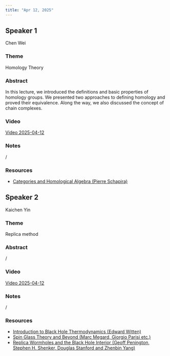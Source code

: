 ```yaml
---
title: "Apr 12, 2025"
---
```


## Speaker 1
Chen Wei

### Theme
Homology Theory

### Abstract
In this lecture, we introduced the definitions and basic properties of homology groups. We presented two approaches to defining homology and proved their equivalence. Along the way, we also discussed the concept of chain complexes.

### Video  
[Video 2025-04-12](https://drive.google.com/file/d/1Bx9-24vLl_KhmeDAS9Xj0a0VpfoZ6nMn/view?usp=sharing)

### Notes  
/

### Resources  
- [Categories and Homological Algebra (Pierre Schapira)](https://drive.google.com/file/d/1b84HkWI1b4ex39Le5Pwn97ILkSQwceWc/view?usp=sharing)

## Speaker 2
Kaichen Yin

### Theme
Replica method

### Abstract
/

### Video  
[Video 2025-04-12](https://drive.google.com/file/d/1Z9OscnXl7WgyrlfzmB90subRIBhGepuS/view?usp=sharing)

### Notes  
/

### Resources  
- [Introduction to Black Hole Thermodynamics (Edward Witten)](https://drive.google.com/file/d/1wiC13MmncGQJ3OcNlOx6eqVRyII0Jg5W/view?usp=sharing)
- [Spin Glass Theory and Beyond (Marc Megard, Giorgio Parisi etc.)](https://drive.google.com/file/d/17NY7Nh4m6nx7rMc7EvfAI1yAarCbxfNg/view?usp=sharing)
- [Replica Wormholes and the Black Hole Interior (Geoff Penington, Stephen H. Shenker, Douglas Stanford and Zhenbin Yang)](https://drive.google.com/file/d/1WpLvIPV7sLbEL9_F-OaehpckkxUY2gGH/view?usp=sharing)